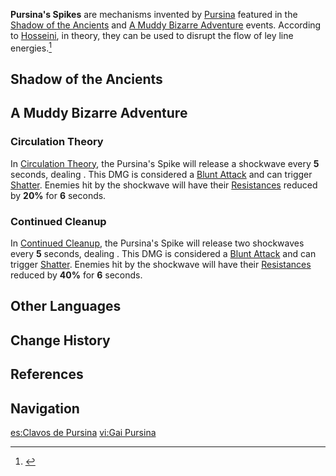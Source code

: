 {{Terminology Infobox
|image        = Tutorial Shadow of the Ancients Sampling 2.png
|type         = Exploration
|type2        = Combat
}}
'''Pursina's Spikes''' are mechanisms invented by [[Pursina]] featured in the [[Shadow of the Ancients]] and [[A Muddy Bizarre Adventure]] events. According to [[Hosseini]], in theory, they can be used to disrupt the flow of ley line energies.<ref>{{Ref/Quest|Journey to Tsurumi}}</ref>

==Shadow of the Ancients==
{{Main|Shadow of the Ancients}}
{{Tutorial
|image1 = Tutorial Shadow of the Ancients Sampling 1.png
|text1  = When the challenge starts, you will have to use Electro attacks to activate Pursina's Spikes and continue charging them.
|image2 = Tutorial Shadow of the Ancients Sampling 2.png
|text2  = Activated Pursina's Spikes will convert Electro energy into motive force to recharge itself.<br />The recharge rate of Pursina's Spikes is dependent on the levels of Electro energy provided. When the Electro energy provided is low, its recharge rate will be slowed. If its Electro levels drop to their lowest point, the Spikes will stop charging altogether.
|image3 = Tutorial Shadow of the Ancients Sampling 3.png
|text3  = Before an activated Pursina's Spike is fully charged, it will attract nearby opponents to come and attack it.<br />Defeat these opponents to prevent the Pursina's Spikes' integrity from dropping. If one Spike's integrity drops fully, the challenge will fail.
}}

==A Muddy Bizarre Adventure==
{{Main|A Muddy Bizarre Adventure}}
===Circulation Theory===
In [[A Muddy Bizarre Adventure#Circulation Theory|Circulation Theory]], the Pursina's Spike will release a shockwave every '''5''' seconds, dealing {{Color|AoE True Physical DMG}}. This DMG is considered a [[Blunt Attack]] and can trigger [[Shatter]]. Enemies hit by the shockwave will have their [[Resistance]]s reduced by '''20%''' for '''6''' seconds.
{{Tutorial
|image1 = Tutorial A Muddy Bizarre Adventure 5.png
|text1  = As you defeat all opponents within the time limit, the Pursina's Spike in operation will release shockwaves at intervals that will deal DMG to opponents they hit and dispel the buffs that those opponents possess.
|image2 = Tutorial A Muddy Bizarre Adventure 6.png
|text2  = The arena will constantly brim over with dark mud. Once this mud covers the Pursina's Spike, it will cause a fault that prevents the Spike from unleashing shockwaves. Use Blooming Light to destroy Oozing Concretions to maintain the Spike's operation such that it may continue to aid you.
}}
{{Environmental Damage|7.5|Pursina's Spike Shockwaves in Circulation Theory}}

===Continued Cleanup===
In [[A Muddy Bizarre Adventure#Continued Cleanup|Continued Cleanup]], the Pursina's Spike will release two shockwaves every '''5''' seconds, dealing {{Color|AoE True Physical DMG}}. This DMG is considered a [[Blunt Attack]] and can trigger [[Shatter]]. Enemies hit by the shockwave will have their [[Resistance]]s reduced by '''40%''' for '''6''' seconds.
{{Tutorial
|image1 = Tutorial A Muddy Bizarre Adventure 8.png
|text1  = Use the Pursina's Spike to defeat opponents and clear the dark mud within the time limit to accrue score. Defeating certain stronger opponents will grant you more points than defeating ordinary ones.}}
{{Environmental Damage|10|Pursina's Spike Shockwaves in Continued Cleanup}}

==Other Languages==
{{Other Languages
|en      = Pursina's Spike
|zhs     = 普尔希娜光钉
|zhs_rm  = Pǔ'ěrxīnà Guāng Dīng
|zht     = 普爾希娜光釘
|zht_rm  = Pǔ'ěrxīnà Guāng Dīng
|zh_tl   = Pursina Light Nail
|ja      = プルシナスパイク
|ja_rm   = Purushina Supaiku
|ja_tl   = Pursina Spike
|ko      = 푸르시나 볼트
|ko_rm   = Pureusina Bolteu
|ko_tl   = Pursina Bolt
|es      = Clavos de Pursina
|es_tl   = 
|fr      = Pointe de Pursina
|fr_tl   = Pursina's Spike
|ru      = Шип Пурсины
|ru_tl   = 
|th      = Pursina's Spike
|vi      = Gai Pursina
|vi_tl   = Pursina Spike
|de      = Pursina-Lichtnagel
|de_tl   = Pursina Light Nail
|id      = Pursina's Spike
|pt      = Ponta de Pursina
|pt_tl   = 
}}

==Change History==
{{Change History|2.2}}

==References==
{{Reflist}}

==Navigation==
{{Exploration Navbox}}

[[es:Clavos de Pursina]]
[[vi:Gai Pursina]]
